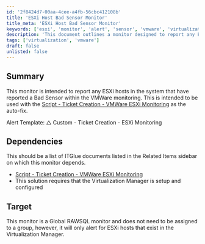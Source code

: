 ```yaml
---
id: '2f8424d7-00aa-4cee-a4fb-56cbc412108b'
title: 'ESXi Host Bad Sensor Monitor'
title_meta: 'ESXi Host Bad Sensor Monitor'
keywords: ['esxi', 'monitor', 'alert', 'sensor', 'vmware', 'virtualization']
description: 'This document outlines a monitor designed to report any ESXi hosts that have reported a Bad Sensor within the VMware monitoring system. It is intended for use with a script for ticket creation related to VMware ESXi monitoring, providing a streamlined approach to alerting and issue resolution.'
tags: ['virtualization', 'vmware']
draft: false
unlisted: false
---
```

## Summary

This monitor is intended to report any ESXi hosts in the system that have reported a Bad Sensor within the VMWare monitoring. This is intended to be used with the [Script - Ticket Creation - VMWare ESXi Monitoring](https://proval.itglue.com/DOC-5078775-10689215) as the auto-fix.

Alert Template: △ Custom - Ticket Creation - ESXi Monitoring

## Dependencies

This should be a list of ITGlue documents listed in the Related Items sidebar on which this monitor depends.

- [Script - Ticket Creation - VMWare ESXi Monitoring](https://proval.itglue.com/DOC-5078775-10689215)
- This solution requires that the Virtualization Manager is setup and configured

## Target

This monitor is a Global RAWSQL monitor and does not need to be assigned to a group, however, it will only alert for ESXi hosts that exist in the Virtualization Manager.














